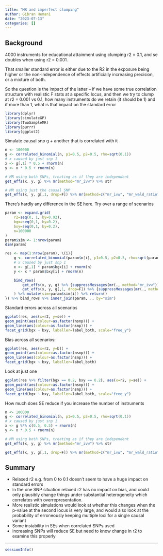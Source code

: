 ```yaml
---
title: "MR and imperfect clumping"
author: Gibran Hemani
date: "2023-07-13"
categories: []
---
```


## Background

4000 instruments for educational attainment using clumping r2 = 0.1, and se doubles when using r2 = 0.001.

That smaller standard error is either due to the R2 in the exposure being higher or the non-independence of effects artificially increasing precision, or a mixture of both.

So the question is the impact of the latter – if we have some true correlation structure with realistic F stats at a specific locus, and then we try to clump at r2 = 0.001 vs 0.1, how many instruments do we retain (it should be 1) and if more than 1, what is that impact on the standard error


```r
library(dplyr)
library(simulateGP)
library(TwoSampleMR)
library(purrr)
library(ggplot2)
```

Simulate causal snp g + another that is correlated with it

```r
n <- 100000
g <- correlated_binomial(n, p1=0.5, p2=0.5, rho=sqrt(0.1))
# x caused by just snp 1
x <- g[,1] * 0.5 + rnorm(n)
y <- x * 0.5 + rnorm(n)

# MR using both SNPs, treating as if they are independent
get_effs(x, y, g) %>% mr(method="mr_ivw") %>% str
```

```r
# MR using just the causal SNP
get_effs(x, y, g[,1, drop=F]) %>% mr(method=c("mr_ivw", "mr_wald_ratio")) %>% str
```

There's hardly any difference in the SE here. Try over a range of scenarios

```r
param <- expand.grid(
    r2=seq(0, 1, by=0.02),
    bgx=seq(0,1, by=0.2),
    bxy=seq(0,1, by=0.2),
    n=100000
)
param$sim <- 1:nrow(param)
dim(param)

res <- map(1:nrow(param), \(i){
    g <- correlated_binomial(param$n[i], p1=0.5, p2=0.5, rho=sqrt(param$r2[i]))
    # x caused by just snp 1
    x <- g[,1] * param$bgx[i] + rnorm(n)
    y <- x * param$bxy[i] + rnorm(n)

    bind_rows(
        get_effs(x, y, g) %>% {suppressMessages(mr(., method="mr_ivw"))},
        get_effs(x, y, g[,1, drop=F]) %>% {suppressMessages(mr(., method="mr_wald_ratio"))}
    ) %>% mutate(sim=param$sim[i]) %>% return()
}) %>% bind_rows %>% inner_join(param, ., by="sim")
```

Standard errors across all scenarios

```r

ggplot(res, aes(x=r2, y=se)) +
geom_point(aes(colour=as.factor(nsnp))) +
geom_line(aes(colour=as.factor(nsnp))) +
facet_grid(bgx ~ bxy, labeller=label_both, scale="free_y")
```

Bias across all scenarios:

```r
ggplot(res, aes(x=r2, y=b)) +
geom_point(aes(colour=as.factor(nsnp))) +
geom_line(aes(colour=as.factor(nsnp))) +
facet_grid(bgx ~ bxy, labeller=label_both)
```

Look at just one

```r
ggplot(res %>% filter(bgx == 0.2, bxy == 0.2), aes(x=r2, y=se)) +
geom_point(aes(colour=as.factor(nsnp))) +
geom_line(aes(colour=as.factor(nsnp))) +
facet_grid(bgx ~ bxy, labeller=label_both, scale="free_y")
```


How much does SE reduce if you increase the number of instruments

```r
n <- 100000
g <- correlated_binomial(n, p1=0.5, p2=0.5, rho=sqrt(0.1))
# x caused by just snp 1
x <- g %*% c(0.5, 0.5) + rnorm(n)
y <- x * 0.5 + rnorm(n)

# MR using both SNPs, treating as if they are independent
get_effs(x, y, g) %>% mr(method="mr_ivw") %>% str
```

```r
get_effs(x, y, g[,1, drop=F]) %>% mr(method=c("mr_ivw", "mr_wald_ratio")) %>% str
```

## Summary

- Relaxed r2 e.g. from 0 to 0.1 doesn't seem to have a huge impact on standard errors
- In the one SNP situation relaxed r2 has no impact on bias, and could only plausibly change things under substantial heterogeneity which correlates with overrepresentation.
- More realistic simulations would look at whether this changes when the p-value at the second locus is very large, and would also look at the probability of erroneously keeping multiple loci for a single causal variant
- Some instability in SEs when correlated SNPs used
- Increasing SNPs will reduce SE but need to know change in r2 to examine this properly

---

```r
sessionInfo()
```
